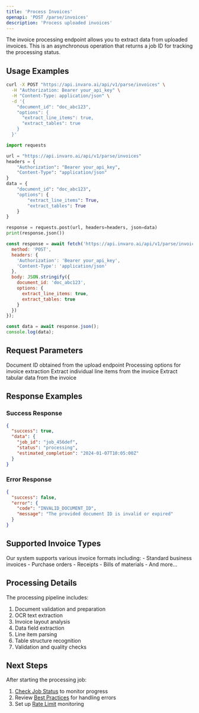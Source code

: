 ```yaml
---
title: 'Process Invoices'
openapi: 'POST /parse/invoices'
description: 'Process uploaded invoices'
---
```


The invoice processing endpoint allows you to extract data from uploaded invoices. This is an asynchronous operation that returns a job ID for tracking the processing status.

## Usage Examples

<CodeGroup>

```bash cURL
curl -X POST "https://api.invaro.ai/api/v1/parse/invoices" \
  -H "Authorization: Bearer your_api_key" \
  -H "Content-Type: application/json" \
  -d '{
    "document_id": "doc_abc123",
    "options": {
      "extract_line_items": true,
      "extract_tables": true
    }
  }'
```

```python Python
import requests

url = "https://api.invaro.ai/api/v1/parse/invoices"
headers = {
    "Authorization": "Bearer your_api_key",
    "Content-Type": "application/json"
}
data = {
    "document_id": "doc_abc123",
    "options": {
        "extract_line_items": True,
        "extract_tables": True
    }
}

response = requests.post(url, headers=headers, json=data)
print(response.json())
```

```javascript JavaScript
const response = await fetch('https://api.invaro.ai/api/v1/parse/invoices', {
  method: 'POST',
  headers: {
    'Authorization': 'Bearer your_api_key',
    'Content-Type': 'application/json'
  },
  body: JSON.stringify({
    document_id: 'doc_abc123',
    options: {
      extract_line_items: true,
      extract_tables: true
    }
  })
});

const data = await response.json();
console.log(data);
```

</CodeGroup>

## Request Parameters

<ParamField body="document_id" type="string" required>
  Document ID obtained from the upload endpoint
</ParamField>

<ParamField body="options" type="object">
  Processing options for invoice extraction
  <Expandable title="properties">
    <ParamField body="extract_line_items" type="boolean" default="true">
      Extract individual line items from the invoice
    </ParamField>
    <ParamField body="extract_tables" type="boolean" default="true">
      Extract tabular data from the invoice
    </ParamField>
  </Expandable>
</ParamField>

## Response Examples

### Success Response

```json
{
  "success": true,
  "data": {
    "job_id": "job_456def",
    "status": "processing",
    "estimated_completion": "2024-01-07T10:05:00Z"
  }
}
```

### Error Response

```json
{
  "success": false,
  "error": {
    "code": "INVALID_DOCUMENT_ID",
    "message": "The provided document ID is invalid or expired"
  }
}
```

## Supported Invoice Types

<Card>
Our system supports various invoice formats including:
- Standard business invoices
- Purchase orders
- Receipts
- Bills of materials
- And more...
</Card>

## Processing Details

The processing pipeline includes:
1. Document validation and preparation
2. OCR text extraction
3. Invoice layout analysis
4. Data field extraction
5. Line item parsing
6. Table structure recognition
7. Validation and quality checks

## Next Steps

After starting the processing job:
1. [Check Job Status](/api-reference/endpoints/get-invoice-status) to monitor progress
2. Review [Best Practices](/api-reference/best-practices/error-handling) for handling errors
3. Set up [Rate Limit](/api-reference/rate-limits) monitoring 